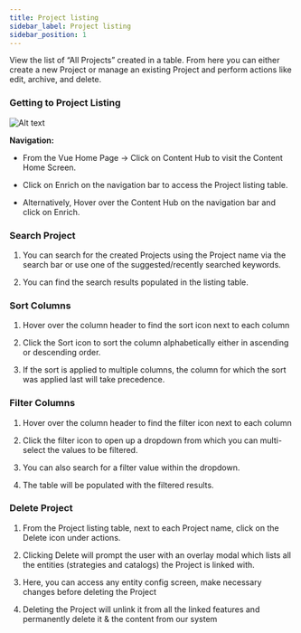 ```yaml
---
title: Project listing
sidebar_label: Project listing
sidebar_position: 1
---
```


<head>
  <title>Explore a catalog</title>
</head>

View the list of “All Projects” created in a table. From here you can
either create a new Project or manage an existing Project and perform
actions like edit, archive, and delete.

### Getting to Project Listing

![Alt text](https://d1r1e7xjkfj7nz.cloudfront.net/projectlisting1b.png 'a title')

**Navigation:**

- From the Vue Home Page -&gt; Click on Content Hub to visit the Content Home Screen.

- Click on Enrich on the navigation bar to access the Project listing table.

- Alternatively, Hover over the Content Hub on the navigation bar and click on Enrich.

### Search Project

1.  You can search for the created Projects using the Project name via the search bar or use one of the suggested/recently searched keywords.

2.  You can find the search results populated in the listing table.

### Sort Columns

1.  Hover over the column header to find the sort icon next to each column

2.  Click the Sort icon to sort the column alphabetically either in ascending or descending order.

3.  If the sort is applied to multiple columns, the column for which the sort was applied last will take precedence.

### Filter Columns

1.  Hover over the column header to find the filter icon next to each column

2.  Click the filter icon to open up a dropdown from which you can multi-select the values to be filtered.

3.  You can also search for a filter value within the dropdown.

4.  The table will be populated with the filtered results.

### Delete Project

1.  From the Project listing table, next to each Project name, click on the Delete icon under actions.

2.  Clicking Delete will prompt the user with an overlay modal which lists all the entities (strategies and catalogs) the Project is linked with.

3.  Here, you can access any entity config screen, make necessary changes before deleting the Project

4.  Deleting the Project will unlink it from all the linked features and permanently delete it & the content from our system
